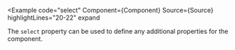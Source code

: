 
<Example
  code="select"
  Component={Component}
  Source={Source}
  highlightLines="20-22"
  expand
>
  The `select` property can be used to define any additional properties
  for the <SelectLink/> component.
</Example>
